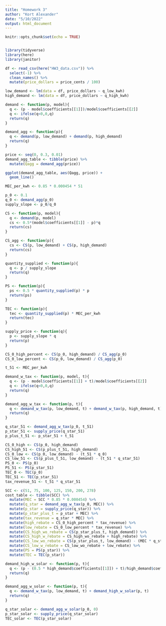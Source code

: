 ```yaml
---
title: "Homework 3"
author: "Kort Alexander"
date: "5/10/2022"
output: html_document
---
```


```r
knitr::opts_chunk$set(echo = TRUE)


library(tidyverse)
library(here)
library(janitor)
```

```r
df <- read_csv(here("HW3_data.csv")) %>% 
  select(-1) %>% 
  clean_names() %>% 
  mutate(price_dollars = price_cents / 100)
```

```r
low_demand <- lm(data = df, price_dollars ~ q_low_kwh)
high_demand <- lm(data = df, price_dollars ~ q_high_kwh)
```

```r
demand <- function(p, model){
  q <- (p - model$coefficients[[1]])/model$coefficients[[2]]
  q <- ifelse(q<0,0,q)
  return(q)
}

demand_agg <- function(p){
  q <- demand(p, low_demand) + demand(p, high_demand)
  return(q)
}
```

```r
price <- seq(0, 0.3, 0.01)
demand_agg_table <- tibble(price) %>% 
  mutate(Qagg = demand_agg(price))

ggplot(demand_agg_table, aes(Qagg, price)) +
  geom_line()
```

```r
MEC_per_kwh <- 0.85 * 0.000454 * 51

p_0 <- 0.1
q_0 <- demand_agg(p_0)
supply_slope <- p_0/q_0
```

```r
CS <- function(p, model){
  q <- demand(p, model)
  cs <- 0.5*(model$coefficients[[1]] - p)*q
  return(cs)
}

CS_agg <- function(p){
  cs <- CS(p, low_demand) + CS(p, high_demand)
  return(cs)
}

quantity_supplied <- function(p){
  q <- p / supply_slope
  return(q)
}

PS <- function(p){
  ps <- 0.5 * quantity_supplied(p) * p
  return(ps)
}

TEC <- function(p){
  tec <- quantity_supplied(p) * MEC_per_kwh
  return(tec)
}

supply_price <- function(q){
  p <- supply_slope * q
  return(p)
}
```

```r
CS_0_high_percent <- CS(p_0, high_demand) / CS_agg(p_0)
CS_0_low_percent <- CS(p_0, low_demand) / CS_agg(p_0)
```

```r
t_51 <- MEC_per_kwh
```

```r
demand_w_tax <- function(p, model, t){
  q <- (p - model$coefficients[[1]] + t)/model$coefficients[[2]]
  q <- ifelse(q<0,0,q)
  return(q)
}

demand_agg_w_tax <- function(p, t){
  q <- demand_w_tax(p, low_demand, t) + demand_w_tax(p, high_demand, t)
  return(q)
}
```

```r
q_star_51 <- demand_agg_w_tax(p_0, t_51)
p_star_51 <- supply_price(q_star_51)
p_plus_t_51 <- p_star_51 + t_51

CS_0_high <- CS(p_0, high_demand)
CS_high_51 <- CS(p_plus_t_51, high_demand)
CS_0_low <- CS(p_0, low_demand) - (t_51 * q_0)
CS_low_51 <- CS(p_plus_t_51, low_demand) - (t_51 * q_star_51)
PS_0 <- PS(p_0)
PS_51 <- PS(p_star_51)
TEC_0 <- TEC(p_0)
TEC_51 <- TEC(p_star_51)
tax_revenue_51 <- t_51 * q_star_51
```

```r
SCC <- c(51, 75, 100, 125, 150, 200, 278)
cost_table <- tibble(SCC) %>% 
  mutate(MEC = SCC * 0.85 * 0.000454) %>% 
  mutate(q_star = demand_agg_w_tax(p_0, MEC)) %>% 
  mutate(p_star = supply_price(q_star)) %>% 
  mutate(p_star_plus_t = p_star + MEC) %>% 
  mutate(tax_revenue = q_star * MEC) %>% 
  mutate(high_rebate = CS_0_high_percent * tax_revenue) %>% 
  mutate(low_rebate = CS_0_low_percent * tax_revenue) %>% 
  mutate(CS_high_wo_rebate = CS(p_star_plus_t, high_demand)) %>% 
  mutate(CS_high_w_rebate = CS_high_wo_rebate + high_rebate) %>% 
  mutate(CS_low_wo_rebate = CS(p_star_plus_t, low_demand) - (MEC * q_star)) %>% 
  mutate(CS_low_w_rebate = CS_low_wo_rebate + low_rebate) %>% 
  mutate(PS = PS(p_star)) %>% 
  mutate(TEC = TEC(p_star))
```

```r
demand_high_w_solar <- function(p, t){
  q <- (p - (0.5 * high_demand$coefficients[[1]]) + t)/high_demand$coefficients[[2]]
  return(q)
}

demand_agg_w_solar <- function(p, t){
  q <- demand_w_tax(p, low_demand, t) + demand_high_w_solar(p, t)
  return(q)
}
```

```r
q_star_solar <- demand_agg_w_solar(p_0, 0)
p_star_solar <- supply_price(q_star_solar)
TEC_solar <- TEC(p_star_solar)
```

